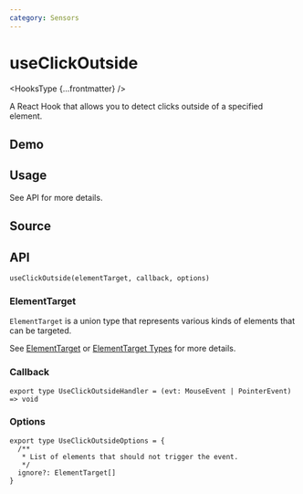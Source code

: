 ```yaml
---
category: Sensors
---
```


# useClickOutside


<HooksType {...frontmatter} />

A React Hook that allows you to detect clicks outside of a specified element.

## Demo


<App />

## Usage

See API for more details.

## Source


<Source />

## API

```tsx
useClickOutside(elementTarget, callback, options)
```

### ElementTarget

`ElementTarget` is a union type that represents various kinds of elements that can be targeted.

See [ElementTarget](/docs/fearetus/element-target) or [ElementTarget Types](/docs/fearetus/element-target#element-target-types) for more details.

### Callback

```tsx
export type UseClickOutsideHandler = (evt: MouseEvent | PointerEvent) => void
```

### Options

```tsx
export type UseClickOutsideOptions = {
  /**
   * List of elements that should not trigger the event.
   */
  ignore?: ElementTarget[]
}
```
